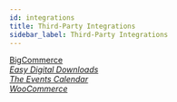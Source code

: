 ```yaml
---
id: integrations
title: Third-Party Integrations
sidebar_label: Third-Party Integrations
---
```


<a className="jump-to" href="/beaver-themer/integrations/bigcommerce" aria-label="BigCommerce">
  <div className="jump-to--main">
    BigCommerce
  </div>
  <div className="jump-to--icon">
    <i className="fas fa-chevron-right" />
  </div>
</a>

<a className="jump-to" href="/beaver-themer/integrations/easy-digital-downloads" aria-label="Easy Digital Downloads">
  <div className="jump-to--main">
    Easy Digital Downloads
  </div>

  <div className="jump-to--icon">
    <i className="fas fa-chevron-right" />
  </div>
</a>

<a className="jump-to" href="/beaver-themer/integrations/the-events-calendar" aria-label="The Events Calendar">
  <div className="jump-to--main">
    The Events Calendar
  </div>
  <div className="jump-to--icon">
    <i className="fas fa-chevron-right" />
  </div>
</a>

<a className="jump-to" href="/beaver-themer/integrations/woocommerce" aria-label="WooCommerce">
  <div className="jump-to--main">
    WooCommerce
  </div>
  <div className="jump-to--icon">
    <i className="fas fa-chevron-right" />
  </div>
</a>
